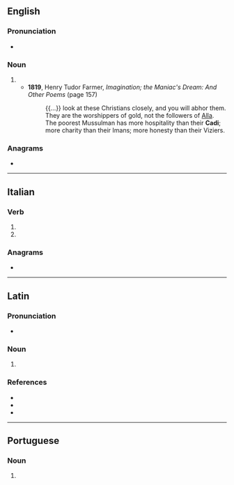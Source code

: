 {{also|Cadi|cadì|Çadi|cadı|čadí}}
==English==

===Pronunciation===
* {{IPA|en|/ˈkɑːdi/}}

===Noun===
{{en-noun}}

# {{alternative form of|en|qadi}}
#* '''1819''', Henry Tudor Farmer, ''Imagination; the Maniac's Dream: And Other Poems'' (page 157)
#*: {{...}} look at these Christians closely, and you will abhor them. They are the worshippers of gold, not the followers of [[Alla]]. The poorest Mussulman has more hospitality than their '''Cadi'''; more charity than their Imans; more honesty than their Viziers.

===Anagrams===
* {{anagrams|en|a=acdi|-adic|ACID|Daic|acid|adic|caid}}

----

==Italian==

===Verb===
{{head|it|verb form}}

# {{inflection of|it|cadere||2|s|pres|ind}}
# {{inflection of|it|cadere||2|s|imp}}

===Anagrams===
* {{anagrams|it|a=acdi|-cida|Ciad|dica}}

----

==Latin==

===Pronunciation===
* {{la-IPA|cadī}}

===Noun===
{{la-noun-form|cadī}}

# {{inflection of|la|cadus||nom//voc|p|;|gen|s}}

===References===
* {{R:du Cange}}
* {{R:Peck}}
* {{R:Smith's Geography}}

----

==Portuguese==

===Noun===
{{pt-noun|m}}

# {{lb|pt|Islam}} {{l|en|qadi}} {{gloss|Sharia judge}}